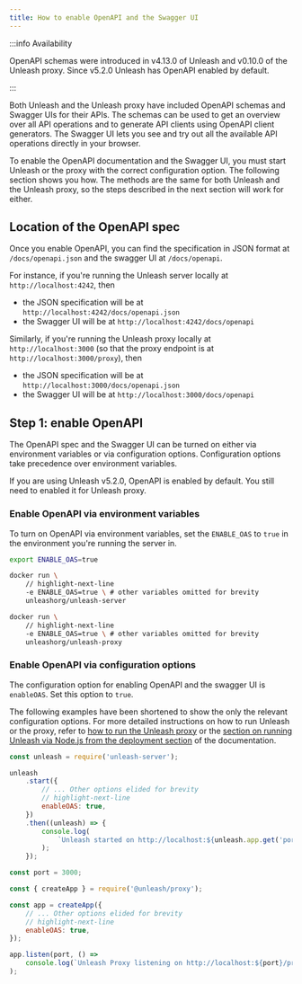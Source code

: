 ```yaml
---
title: How to enable OpenAPI and the Swagger UI
---
```




:::info Availability

OpenAPI schemas were introduced in v4.13.0 of Unleash and v0.10.0 of the Unleash proxy.
Since v5.2.0 Unleash has OpenAPI enabled by default.

:::

Both Unleash and the Unleash proxy have included OpenAPI schemas and Swagger UIs for their APIs. The schemas can be used to get an overview over all API operations and to generate API clients using OpenAPI client generators. The Swagger UI lets you see and try out all the available API operations directly in your browser.

To enable the OpenAPI documentation and the Swagger UI, you must start Unleash or the proxy with the correct configuration option. The following section shows you how. The methods are the same for both Unleash and the Unleash proxy, so the steps described in the next section will work for either.

## Location of the OpenAPI spec

Once you enable OpenAPI, you can find the specification in JSON format at `/docs/openapi.json` and the swagger UI at `/docs/openapi`.

For instance, if you're running the Unleash server locally at `http://localhost:4242`, then

-   the JSON specification will be at `http://localhost:4242/docs/openapi.json`
-   the Swagger UI will be at `http://localhost:4242/docs/openapi`

Similarly, if you're running the Unleash proxy locally at `http://localhost:3000` (so that the proxy endpoint is at `http://localhost:3000/proxy`), then

-   the JSON specification will be at `http://localhost:3000/docs/openapi.json`
-   the Swagger UI will be at `http://localhost:3000/docs/openapi`

## Step 1: enable OpenAPI

The OpenAPI spec and the Swagger UI can be turned on either via environment variables or via configuration options. Configuration options take precedence over environment variables.

If you are using Unleash v5.2.0, OpenAPI is enabled by default. You still need to enabled it for Unleash proxy.

### Enable OpenAPI via environment variables

To turn on OpenAPI via environment variables, set the `ENABLE_OAS` to `true` in the environment you're running the server in.

<Tabs groupId="openapi-env-configuration">

<TabItem value="bash" label="Environment variable (bash)" default>

```bash title="Enable OpenAPI via an environment variable"
export ENABLE_OAS=true
```

</TabItem>

<TabItem value="docker-unleash" label="Docker (Unleash)">

```bash title="Enable OpenAPI for Unleash via Docker"
docker run \
    // highlight-next-line
    -e ENABLE_OAS=true \ # other variables omitted for brevity
    unleashorg/unleash-server
```

</TabItem>

<TabItem value="docker-proxy" label="Docker (Unleash proxy)">

```bash title="Enable OpenAPI for the Unleash proxy via Docker"
docker run \
    // highlight-next-line
    -e ENABLE_OAS=true \ # other variables omitted for brevity
    unleashorg/unleash-proxy
```

</TabItem>

</Tabs>

### Enable OpenAPI via configuration options

The configuration option for enabling OpenAPI and the swagger UI is `enableOAS`. Set this option to `true`.

The following examples have been shortened to show the only the relevant configuration options. For more detailed instructions on how to run Unleash or the proxy, refer to [how to run the Unleash proxy](how-to-run-the-unleash-proxy.mdx) or the [section on running Unleash via Node.js from the deployment section](../reference/deploy/getting-started.md#option-three---from-nodejs) of the documentation.

<Tabs groupId="openapi-configuration">

<TabItem value="unleash" label="Unleash">

```js title="Enable OpenAPI for Unleash via configuration option"
const unleash = require('unleash-server');

unleash
    .start({
        // ... Other options elided for brevity
        // highlight-next-line
        enableOAS: true,
    })
    .then((unleash) => {
        console.log(
            `Unleash started on http://localhost:${unleash.app.get('port')}`,
        );
    });
```

</TabItem>

<TabItem value="proxy" label="Unleash proxy">

```js title="Enable OpenAPI for the Unleash proxy via configuration"
const port = 3000;

const { createApp } = require('@unleash/proxy');

const app = createApp({
    // ... Other options elided for brevity
    // highlight-next-line
    enableOAS: true,
});

app.listen(port, () =>
    console.log(`Unleash Proxy listening on http://localhost:${port}/proxy`),
);
```

</TabItem>

</Tabs>
